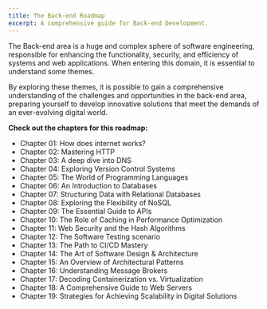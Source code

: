 ```yaml
---
title: The Back-end Roadmap
excerpt: A comprehensive guide for Back-end Development.
---
```


The Back-end area is a huge and complex sphere of software engineering, responsible for enhancing the functionality, security, and efficiency of systems and web applications. When entering this domain, it is essential to understand some themes.

By exploring these themes, it is possible to gain a comprehensive understanding of the challenges and opportunities in the back-end area, preparing yourself to develop innovative solutions that meet the demands of an ever-evolving digital world.

**Check out the chapters for this roadmap:**

- Chapter 01: How does internet works?
- Chapter 02: Mastering HTTP
- Chapter 03: A deep dive into DNS
- Chapter 04: Exploring Version Control Systems
- Chapter 05: The World of Programming Languages
- Chapter 06: An Introduction to Databases
- Chapter 07: Structuring Data with Relational Databases
- Chapter 08: Exploring the Flexibility of NoSQL
- Chapter 09: The Essential Guide to APIs
- Chapter 10: The Role of Caching in Performance Optimization
- Chapter 11: Web Security and the Hash Algorithms
- Chapter 12: The Software Testing scenario
- Chapter 13: The Path to CI/CD Mastery
- Chapter 14: The Art of Software Design & Architecture
- Chapter 15: An Overview of Architectural Patterns
- Chapter 16: Understanding Message Brokers
- Chapter 17: Decoding Containerization vs. Virtualization
- Chapter 18: A Comprehensive Guide to Web Servers
- Chapter 19: Strategies for Achieving Scalability in Digital Solutions
